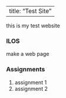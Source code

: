 
---
title: "Test Site"
---


this is my test website


### ILOS

make a web page

### Assignments

1. assignment 1
2. assignment 2

